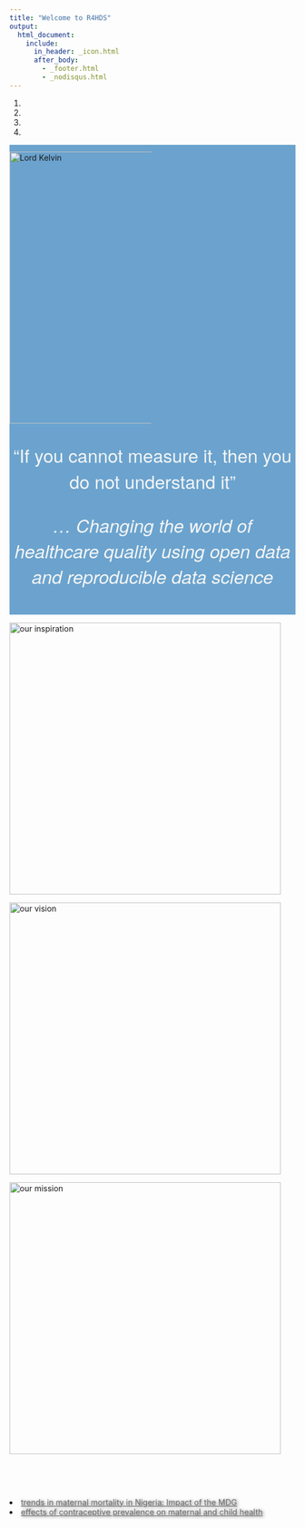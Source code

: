 ```yaml
---
title: "Welcome to R4HDS"
output: 
  html_document: 
    include:
      in_header: _icon.html
      after_body: 
        - _footer.html
        - _nodisqus.html
---
```


<body>

<style>

.about-us {
height: 478px;
}

.title {
display: none;
}

.fc-items {
      min-height: 80vh;
}
  
.col-md-4 {
      margin-top: 5%;
}
  
article a {
  color: dimgray;
  text-shadow: 2px 1px 5px dimgray;
}
    
article a:hover {
    font-size: 110%;
    color: cornflowerblue;
    text-decoration: none;
}

article a:active {
    color: red;
    text-decoration: underline;
}

#mh {
  background-image: url(./icons/woman2.jpg);
  background-repeat: no-repeat;
  background-size: contain;
}

#ch {
  background-image: url(./icons/baby22.png);
  background-repeat: no-repeat;
  background-size: contain;
}
    
#blogs {
  background-image: url(./icons/blog.jpg);
  background-repeat: no-repeat;
  background-size: contain;
}
  
#home-bar {
  padding-top: 2.5%;
  padding-bottom: 2.5%;
  background-color: rgb(107, 163, 206);
}
    
#home-bar p {
  font-size: 2rem;
  color: whitesmoke;
  font-family: "Source Sans Pro", "Helvetica Neue", Arial, sans-serif;
  text-align: center;
}

#put-science {
  padding-top: 2%;
  padding-bottom: 2%;
  background-color: #eee;
}

#put-science p {
  text-align: right;
  margin-right: 10%;
  font-size: 1.8rem;
  font-family: 'Lucida Grande', 'Lucida Sans Unicode', Geneva, Verdana, sans-serif;
  color: white;
  text-shadow: 1px 1px 5px dimgray;
}

.padding {
  padding-top: 10%;
}

</style>

<div id="carousel-id" class="carousel slide" data-ride="carousel">

<ol class="carousel-indicators">
  <li data-target="#carousel-id" data-slide-to="0" class="active"></li>
  <li data-target="#carousel-id" data-slide-to="1" class=""></li>
  <li data-target="#carousel-id" data-slide-to="2" class=""></li>
  <li data-target="#carousel-id" data-slide-to="3" class=""></li>

</ol>
                
<div class="carousel-inner">
                    
<div class="item active" id="home-bar">
  <img class="img-responsive center-block about-us" src="./icons/lord-kelvin2.png" alt="Lord Kelvin" title="Lord Kelvin" style="max-width: 250px;">
  <p>“If you cannot measure it, then you do not understand it”</p>
  <p><i>… Changing the world of healthcare quality using open data and reproducible data science</i></p>
</div>
                    
<div class="item">
  <img class="img_responsive center-block about-us" src="./icons/about_us.jpg" alt="our inspiration">
</div>
              
<div class="item">
  <img class="img_responsive center-block about-us" src="./icons/about_us2.jpg" alt="our vision">
</div>
                    
<div class="item">
  <img class="img_responsive center-block about-us" src="./icons/about_us3.jpg" alt="our mission">
</div>
                
</div>
            
</div>

<article>
<div class="row fc">

<div class="col-md-4 fc-items padding" id="mh">
  <li><a href="maternal_mortality.html">
    trends in maternal mortality in Nigeria: Impact of the MDG
  </a></li>
  <li><a href="contraceptive_prevalence.html">
  effects of contraceptive prevalence on maternal and child health
  </a></li>
</div>

<div class="col-md-4 fc-items padding" id="ch">
  <li><a href="child_mortality.html">
    MDG and child mortality in Nigeria
  </a></li>
</div>

<div class="col-md-4 fc-items padding" id="blogs">
  <li><a href="why_R.html">
    Why R?
  </a></li>
  
  <li><a href="covid19.html">
    Explore COVID-19 with R
  </a></li>
  
  <li><a href="hiv_epidemic1.html">
    HIV Epidemic: Gains and Challenges (PART I)
  </a></li>
  
  <li><a href="hiv_epidemic2.html">
    HIV Epidemic: Gains and Challenges (PART II)
  </a></li>
</div>
</div>
</article>


<div id="put-science">
  <p>... put some <i>science</i> on that data!!!!</p>
</div>
